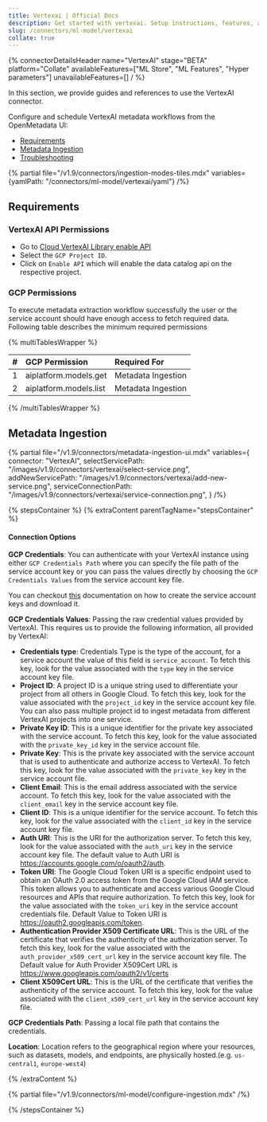 ```yaml
---
title: Vertexai | Official Docs
description: Get started with vertexai. Setup instructions, features, and configuration details inside.
slug: /connectors/ml-model/vertexai
collate: true
---
```




{% connectorDetailsHeader
name="VertexAI"
stage="BETA"
platform="Collate"
availableFeatures=["ML Store", "ML Features", "Hyper parameters"]
unavailableFeatures=[]
/ %}

In this section, we provide guides and references to use the VertexAI connector.

Configure and schedule VertexAI metadata workflows from the OpenMetadata UI:

- [Requirements](#requirements)
- [Metadata Ingestion](#metadata-ingestion)
- [Troubleshooting](/connectors/ml-model/vertexai/troubleshooting)

{% partial file="/v1.9/connectors/ingestion-modes-tiles.mdx" variables={yamlPath: "/connectors/ml-model/vertexai/yaml"} /%}

## Requirements

### VertexAI API Permissions 

- Go to [Cloud VertexAI Library enable API](https://cloud.google.com/vertex-ai/docs/featurestore/setup)
- Select the `GCP Project ID`.
- Click on `Enable API` which will enable the data catalog api on the respective project.

### GCP Permissions

To execute metadata extraction workflow successfully the user or the service account should have enough access to fetch required data. Following table describes the minimum required permissions

{% multiTablesWrapper %}

| #    | GCP Permission                | Required For            |
| :--- | :---------------------------- | :---------------------- |
| 1    | aiplatform.models.get         | Metadata Ingestion      |
| 2    | aiplatform.models.list        | Metadata Ingestion      |


{% /multiTablesWrapper %}


## Metadata Ingestion

{% partial 
  file="/v1.9/connectors/metadata-ingestion-ui.mdx" 
  variables={
    connector: "VertexAI", 
    selectServicePath: "/images/v1.9/connectors/vertexai/select-service.png",
    addNewServicePath: "/images/v1.9/connectors/vertexai/add-new-service.png",
    serviceConnectionPath: "/images/v1.9/connectors/vertexai/service-connection.png",
} 
/%}

{% stepsContainer %}
{% extraContent parentTagName="stepsContainer" %}

#### Connection Options

**GCP Credentials**: 
You can authenticate with your VertexAI instance using either `GCP Credentials Path` where you can specify the file path of the service account key or you can pass the values directly by choosing the `GCP Credentials Values` from the service account key file.

You can checkout [this](https://cloud.google.com/iam/docs/keys-create-delete#iam-service-account-keys-create-console) documentation on how to create the service account keys and download it.

**GCP Credentials Values**: Passing the raw credential values provided by VertexAI. This requires us to provide the following information, all provided by VertexAI:

- **Credentials type**: Credentials Type is the type of the account, for a service account the value of this field is `service_account`. To fetch this key, look for the value associated with the `type` key in the service account key file.
- **Project ID**: A project ID is a unique string used to differentiate your project from all others in Google Cloud. To fetch this key, look for the value associated with the `project_id` key in the service account key file. You can also pass multiple project id to ingest metadata from different VertexAI projects into one service.
- **Private Key ID**: This is a unique identifier for the private key associated with the service account. To fetch this key, look for the value associated with the `private_key_id` key in the service account file.
- **Private Key**: This is the private key associated with the service account that is used to authenticate and authorize access to VertexAI. To fetch this key, look for the value associated with the `private_key` key in the service account file.
- **Client Email**: This is the email address associated with the service account. To fetch this key, look for the value associated with the `client_email` key in the service account key file.
- **Client ID**: This is a unique identifier for the service account. To fetch this key, look for the value associated with the `client_id` key in the service account key  file.
- **Auth URI**: This is the URI for the authorization server. To fetch this key, look for the value associated with the `auth_uri` key in the service account key file. The default value to Auth URI is https://accounts.google.com/o/oauth2/auth.
- **Token URI**: The Google Cloud Token URI is a specific endpoint used to obtain an OAuth 2.0 access token from the Google Cloud IAM service. This token allows you to authenticate and access various Google Cloud resources and APIs that require authorization. To fetch this key, look for the value associated with the `token_uri` key in the service account credentials file. Default Value to Token URI is https://oauth2.googleapis.com/token.
- **Authentication Provider X509 Certificate URL**: This is the URL of the certificate that verifies the authenticity of the authorization server. To fetch this key, look for the value associated with the `auth_provider_x509_cert_url` key in the service account key file. The Default value for Auth Provider X509Cert URL is https://www.googleapis.com/oauth2/v1/certs
- **Client X509Cert URL**: This is the URL of the certificate that verifies the authenticity of the service account. To fetch this key, look for the value associated with the `client_x509_cert_url` key in the service account key  file.

**GCP Credentials Path**: Passing a local file path that contains the credentials.


**Location**:
Location refers to the geographical region where your resources, such as datasets, models, and endpoints, are physically hosted.(e.g. `us-central1`, `europe-west4`)

{% /extraContent %}

<TestConnection />

{% partial file="/v1.9/connectors/ml-model/configure-ingestion.mdx" /%}

<IngestionScheduleAndDeploy />

{% /stepsContainer %}
